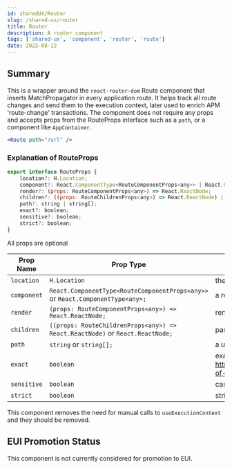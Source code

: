 ---
id: sharedUX/Router
slug: /shared-ux/router
title: Router
description: A router component
tags: ['shared-ux', 'component', 'router', 'route']
date: 2022-08-12
---

## Summary
This is a wrapper around the `react-router-dom` Route component that inserts MatchPropagator in every application route. It helps track all route changes and send them to the execution context, later used to enrich APM 'route-change' transactions.
The component does not require any props and accepts props from the RouteProps interface such as a `path`, or a component like `AppContainer`. 


```jsx 
<Route path="/url" />
```

### Explanation of RouteProps

```jsx
export interface RouteProps {
    location?: H.Location; 
    component?: React.ComponentType<RouteComponentProps<any>> | React.ComponentType<any>; 
    render?: (props: RouteComponentProps<any>) => React.ReactNode; 
    children?: ((props: RouteChildrenProps<any>) => React.ReactNode) | React.ReactNode; 
    path?: string | string[]; 
    exact?: boolean; 
    sensitive?: boolean; 
    strict?: boolean; 
}
```

All props are optional 

| Prop Name | Prop Type | Description |
|---|---|---|
| `location` | `H.Location` | the location of one instance of history |
| `component` | `React.ComponentType<RouteComponentProps<any>>` or `React.ComponentType<any>;` | a react component |
| `render` | `(props: RouteComponentProps<any>) => React.ReactNode;` | render props to a react node|
| `children` | `((props: RouteChildrenProps<any>) => React.ReactNode)` or `React.ReactNode;` | pass children to a react node |
| `path` | `string` or `string[];` | a url path or array of paths |
| `exact` | `boolean` | exact match for a route (see: https://stackoverflow.com/questions/52275146/usage-of-exact-and-strict-props) |
| `sensitive` | `boolean` | case senstive route |
| `strict` | `boolean` | strict entry of the requested path in the path name |



This component removes the need for manual calls to `useExecutionContext` and they should be removed. 

## EUI Promotion Status

This component is not currently considered for promotion to EUI.